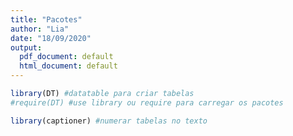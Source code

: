 ---
title: "Pacotes"
author: "Lia"
date: "18/09/2020"
output:
  pdf_document: default
  html_document: default
---

```{r}
library(DT) #datatable para criar tabelas
#require(DT) #use library ou require para carregar os pacotes
```

```{r}
library(captioner) #numerar tabelas no texto
```


